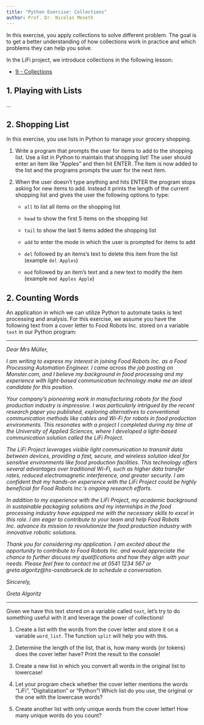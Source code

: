```yaml
---
title: "Python Exercise: Collections"
author: Prof. Dr. Nicolas Meseth
---
```


In this exercise, you apply collections to solve different problem. The goal is to get a better understanding of how collections work in practice and which problems they can help you solve.

In the LiFi project, we introduce collections in the following lesson:

-   [9 - Collections](https://lifi.datalit.de/lifi-project/collections)

## 1. Playing with Lists

...

## 2. Shopping List

In this exercise, you use lists in Python to manage your grocery shopping.

1.  Write a program that prompts the user for items to add to the shopping list. Use a list in Python to maintain that shopping list! The user should enter an item like "Apples" and then hit ENTER. The item is now added to the list and the programs prompts the user for the next item.

2.  When the user doesn't type anything and hits ENTER the program stops asking for new items to add. Instead it prints the length of the current shopping list and gives the user the following options to type:

    -   `all` to list all items on the shopping list

    -   `head` to show the first 5 items on the shopping list

    -   `tail` to show the last 5 items added the shopping list

    -   `add` to enter the mode in which the user is prompted for items to add

    -   `del` followed by an items's text to delete this item from the list (example `del Apples`)

    -   `mod` followed by an item's text and a new text to modify the item (example `mod Apples Apple`)

## 2. Counting Words

An application in which we can utilize Python to automate tasks is text processing and analysis. For this exercise, we assume you have the following text from a cover letter to Food Robots Inc. stored on a variable `text` in our Python program:

------------------------------------------------------------------------

*Dear Mrs Müller,*

*I am writing to express my interest in joining Food Robots Inc. as a Food Processing Automation Engineer. I came across the job posting on Monster.com, and I believe my background in food processing and my experience with light-based communication technology make me an ideal candidate for this position.*

*Your company's pioneering work in manufacturing robots for the food production industry is impressive. I was particularly intrigued by the recent research paper you published, exploring alternatives to conventional communication methods like cables and Wi-Fi for robots in food production environments. This resonates with a project I completed during my time at the University of Applied Sciences, where I developed a light-based communication solution called the LiFi Project.*

*The LiFi Project leverages visible light communication to transmit data between devices, providing a fast, secure, and wireless solution ideal for sensitive environments like food production facilities. This technology offers several advantages over traditional Wi-Fi, such as higher data transfer rates, reduced electromagnetic interference, and greater security. I am confident that my hands-on experience with the LiFi Project could be highly beneficial for Food Robots Inc.'s ongoing research efforts.*

*In addition to my experience with the LiFi Project, my academic background in sustainable packaging solutions and my internships in the food processing industry have equipped me with the necessary skills to excel in this role. I am eager to contribute to your team and help Food Robots Inc. advance its mission to revolutionize the food production industry with innovative robotic solutions.*

*Thank you for considering my application. I am excited about the opportunity to contribute to Food Robots Inc. and would appreciate the chance to further discuss my qualifications and how they align with your needs. Please feel free to contact me at 0541 1234 567 or greta.algoritz\@hs-osnabrueck.de to schedule a conversation.*

*Sincerely,*

*Greta Algoritz*

------------------------------------------------------------------------

Given we have this text stored on a variable called `text`, let's try to do something useful with it and leverage the power of collections!

1.  Create a list with the words from the cover letter and store it on a variable `word_list`. The function `split` will help you with this.

2.  Determine the length of the list, that is, how many words (or tokens) does the cover letter have? Print the result to the console!

3.  Create a new list in which you convert all words in the original list to lowercase!

4.  Let your program check whether the cover letter mentions the words "LiFi", "Digitalization" or "Python"! Which list do you use, the original or the one with the lowercase words?

5.  Create another list with only unique words from the cover letter! How many unique words do you count?

